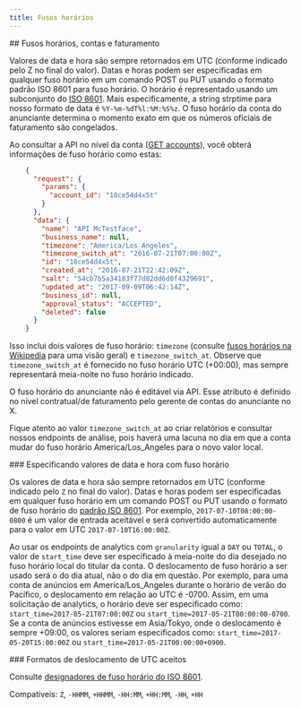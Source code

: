 ```yaml
---
title: Fusos horários
---
```


<div id="timezones-accounts-and-billing">
  ## Fusos horários, contas e faturamento
</div>

Valores de data e hora são sempre retornados em UTC (conforme indicado pelo Z no final do valor). Datas e horas podem ser especificadas em qualquer fuso horário em um comando POST ou PUT usando o formato padrão ISO 8601 para fuso horário. O horário é representado usando um subconjunto do [ISO 8601](http://en.wikipedia.org/wiki/ISO_8601). Mais especificamente, a string strptime para nosso formato de data é `%Y-%m-%dT%l:%M:%S%z`. O fuso horário da conta do anunciante determina o momento exato em que os números oficiais de faturamento são congelados.

Ao consultar a API no nível da conta ([GET accounts](/pt-BR/x-ads-api/campaign-management#accounts)), você obterá informações de fuso horário como estas:

```json
    {
      "request": {
        "params": {
          "account_id": "18ce54d4x5t"
        }
      },
      "data": {
        "name": "API McTestface",
        "business_name": null,
        "timezone": "America/Los_Angeles",
        "timezone_switch_at": "2016-07-21T07:00:00Z",
        "id": "18ce54d4x5t",
        "created_at": "2016-07-21T22:42:09Z",
        "salt": "54cb7b5a34183f77d82dd6d0f4329691",
        "updated_at": "2017-09-09T06:42:14Z",
        "business_id": null,
        "approval_status": "ACCEPTED",
        "deleted": false
      }
    }
```

Isso inclui dois valores de fuso horário: `timezone` (consulte [fusos horários na Wikipedia](https://en.wikipedia.org/wiki/Tz_database#Names_of_time_zones) para uma visão geral) e `timezone_switch_at`. Observe que `timezone_switch_at` é fornecido no fuso horário UTC (+00:00), mas sempre representará meia-noite no fuso horário indicado.

O fuso horário do anunciante não é editável via API. Esse atributo é definido no nível contratual/de faturamento pelo gerente de contas do anunciante no X.

Fique atento ao valor `timezone_switch_at` ao criar relatórios e consultar nossos endpoints de análise, pois haverá uma lacuna no dia em que a conta mudar do fuso horário America/Los\_Angeles para o novo valor local.

<div id="specifying-datetime-values-with-timezone">
  ### Especificando valores de data e hora com fuso horário
</div>

Os valores de data e hora são sempre retornados em UTC (conforme indicado pelo `Z` no final do valor). Datas e horas podem ser especificadas em qualquer fuso horário em um comando POST ou PUT usando o formato de fuso horário do [padrão ISO 8601](http://en.wikipedia.org/wiki/ISO_8601). Por exemplo, `2017-07-10T08:00:00-0800` é um valor de entrada aceitável e será convertido automaticamente para o valor em UTC `2017-07-10T16:00:00Z`.

Ao usar os endpoints de analytics com `granularity` igual a `DAY` ou `TOTAL`, o valor de `start_time` deve ser especificado à meia-noite do dia desejado no fuso horário local do titular da conta. O deslocamento de fuso horário a ser usado será o do dia atual, não o do dia em questão. Por exemplo, para uma conta de anúncios em America/Los\_Angeles durante o horário de verão do Pacífico, o deslocamento em relação ao UTC é -0700. Assim, em uma solicitação de analytics, o horário deve ser especificado como: `start_time=2017-05-21T07:00:00Z` ou `start_time=2017-05-21T00:00:00-0700`. Se a conta de anúncios estivesse em Asia/Tokyo, onde o deslocamento é sempre +09:00, os valores seriam especificados como: `start_time=2017-05-20T15:00:00Z` ou `start_time=2017-05-21T00:00:00+0900`.

<div id="accepted-utc-offset-formats">
  ### Formatos de deslocamento de UTC aceitos
</div>

Consulte [designadores de fuso horário do ISO 8601](http://en.wikipedia.org/wiki/ISO_8601#Time_zone_designators).

Compatíveis: `Z`, `-HHMM`, `+HHMM`, `-HH:MM`, `+HH:MM`, `-HH`, `+HH`